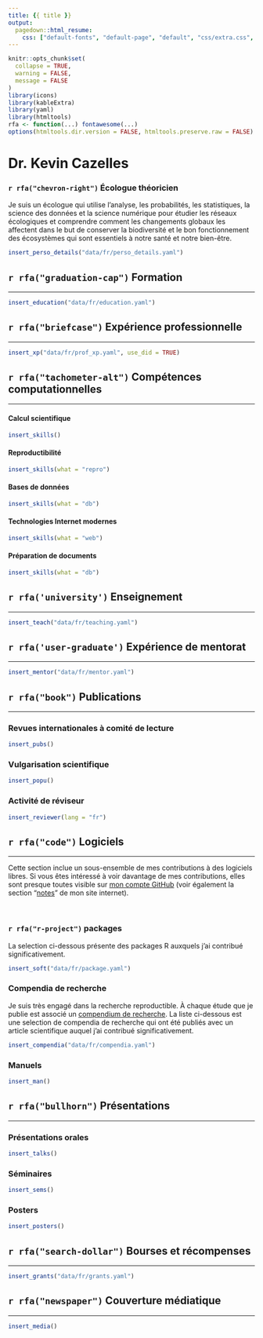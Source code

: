 ```yaml
---
title: {{ title }}
output:
  pagedown::html_resume:
    css: ["default-fonts", "default-page", "default", "css/extra.css", "css/fonts.css"]
---
```



```r
knitr::opts_chunk$set(
  collapse = TRUE,
  warning = FALSE,
  message = FALSE
)
library(icons)
library(kableExtra)
library(yaml)
library(htmltools)
rfa <- function(...) fontawesome(...)
options(htmltools.dir.version = FALSE, htmltools.preserve.raw = FALSE)
```




<div class="details_container">

<div class="left details font90 width62">

<div class="main_title">
  <h1> Dr. Kevin Cazelles </h1>
  <h3> `r rfa("chevron-right")` Écologue théoricien </h3>
</div>

Je suis un écologue qui utilise l'analyse, les probabilités, les statistiques, la science des données et la science numérique pour étudier les réseaux écologiques et comprendre comment les changements globaux les affectent dans le but de conserver la biodiversité et le bon fonctionnement des écosystèmes qui sont essentiels à notre santé et notre bien-être.

</div>


<div class="right details font85 width38">

```R
insert_perso_details("data/fr/perso_details.yaml")
```  
</div>


</div>



<div class="left sections_container width100">



## `r rfa("graduation-cap")` Formation

<hr>

```R
insert_education("data/fr/education.yaml")
```


## `r rfa("briefcase")` Expérience professionnelle

<hr>

```R
insert_xp("data/fr/prof_xp.yaml", use_did = TRUE)
```

## `r rfa("tachometer-alt")` Compétences computationnelles

<hr>


<div class="left details width100">


<div class="left width50">

#### Calcul scientifique

```R
insert_skills()
```

#### Reproductibilité

```R
insert_skills(what = "repro")
```

</div>


<div class="right width50">

#### Bases de données

```R
insert_skills(what = "db")
```


#### Technologies Internet modernes

```R
insert_skills(what = "web")
```

#### Préparation de documents

```R
insert_skills(what = "db")
```

</div>


</div>



## `r rfa('university')` Enseignement

<hr>

```R
insert_teach("data/fr/teaching.yaml")
```

## `r rfa('user-graduate')` Expérience de mentorat

<hr>

```R
insert_mentor("data/fr/mentor.yaml")
```



## `r rfa("book")` Publications

<hr>

### Revues internationales à comité de lecture

```R
insert_pubs()
```

### Vulgarisation scientifique

```R
insert_popu()
```


### Activité de réviseur

```R
insert_reviewer(lang = "fr")
```



## `r rfa("code")` Logiciels

<hr>

Cette section inclue un sous-ensemble de mes contributions à des logiciels libres. Si vous êtes intéressé à voir davantage de mes contributions, elles sont presque toutes visible sur [mon compte GitHub](https://github.com/KevCaz) (voir également la section "[notes](https://kevcaz.github.io/notes/)" de mon site internet). 

<br>



### `r rfa("r-project")` packages

<div class="font90">

La selection ci-dessous présente des packages R auxquels j'ai contribué significativement. 

</div>

```R
insert_soft("data/fr/package.yaml")
```


### Compendia de recherche

<div class="font90">

Je suis très engagé dans la recherche reproductible. À chaque étude que je publie est associé un [compendium de recherche](https://research-compendium.science/). La liste ci-dessous est une selection de compendia de recherche qui ont été publiés avec un article scientifique auquel j'ai contribué significativement. 

</div>

```R
insert_compendia("data/fr/compendia.yaml")
```


### Manuels  

```R
insert_man()
```




## `r rfa("bullhorn")` Présentations

<hr>


### Présentations orales

```R
insert_talks()
```

### Séminaires

```R
insert_sems()
```

### Posters

```R
insert_posters()
```



## `r rfa("search-dollar")` Bourses et récompenses

<hr>

```R
insert_grants("data/fr/grants.yaml")
```



## `r rfa("newspaper")` Couverture médiatique

<hr>

<div class="left details">

```R
insert_media()
```

</div>


</div>